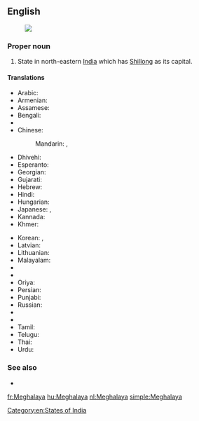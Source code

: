 ==English==
{{wikipedia}}
[[Image:Meghalaya in India (disputed hatched).svg|thumb|]]

===Proper noun===
{{en-proper noun}}

# State in north-eastern [[India]] which has [[Shillong]] as its capital.

====Translations====
{{trans-top|state}}
* Arabic: {{t-|ar|ميغالايا|f|tr=mighalaaya}}
* Armenian: {{t-|hy|Մեգհալայա|tr=Meghalaya}}
* Assamese: {{t-|as|মেঘালয়|sc=Beng}}
* Bengali: {{t-|bn|মেঘালয়|sc=Beng}}
* {{trreq|hne}}
* Chinese:
*: Mandarin: {{t|cmn|梅加拉亞邦|sc=Hani}},  {{t|cmn|梅加拉亚邦|tr=Méijiālāyà-bāng|sc=Hani}}
* Dhivehi: {{t-|dv|މެގަލާޔާ|sc=Thaa}}
* Esperanto: {{t-|eo|Meghalajo}}
* Georgian: {{t-|ka|მეგჰალაია|sc=Geor}}
* Gujarati: {{t-|gu|મેઘાલય|sc=Gujr}}
* Hebrew: {{t-|he|מגהלאיה}}
* Hindi: {{t+|hi|मेघालय|tr=mēghālaya}}
* Hungarian: {{t+|hu|Meghálaja}}
* Japanese: {{t-|ja|メーガーラヤ州|tr=Mēgāraya-shū}},  {{t-|ja|メーガーラヤ|tr=Mēgāraya}}
* Kannada: {{t-|kn|ಮೆಘಾಲಯ|sc=Knda}}
* Khmer: {{t-|km|មេឃាល័យ|sc=Khmr}}
{{trans-mid}}
* Korean: {{t-|ko|메갈라야 주|sc=Kore}}, {{t-|ko|메갈라야|sc=Kore}}
* Latvian: {{t-|lv|Meghālaja}}
* Lithuanian: {{t-|lt|Meghalaja}}
* Malayalam: {{t-|ml|മേഘാലയ|sc=Mlym}}
* {{trreq|mr}}
* {{trreq|lus}}
* Oriya: {{t-|or|ମେଘାଳୟ|sc=Orya}}
* Persian: {{t-|fa|مگالایا}}
* Punjabi: {{t-|pa|ਮੇਘਾਲਿਆ|sc=Guru}}
* Russian: {{t-|ru|Мегхалая|tr=Megxalája}}
* {{trreq|sat}}
* {{trreq|sip}}
* Tamil: {{t+|ta|மேகாலயா|sc=Taml}}
* Telugu: {{t+|te|మేఘాలయ}}
* Thai: {{t-|th|รัฐเมฆาลัย|tr=rát may-kaa-lai}}
* Urdu: {{t-|ur|میگھالیہ}}
{{trans-bottom}}

===See also===
* {{list:states of India/en}}

[[Category:en:States of India]]

[[fr:Meghalaya]]
[[hu:Meghalaya]]
[[nl:Meghalaya]]
[[simple:Meghalaya]]